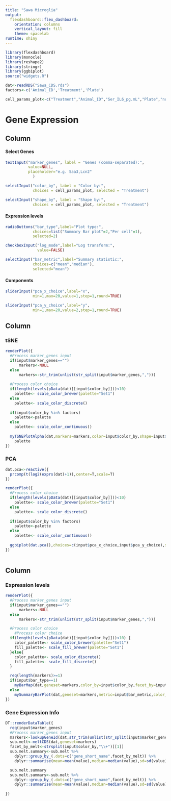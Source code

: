 ```yaml
---
title: "Sawa Microglia"
output: 
  flexdashboard::flex_dashboard:
    orientation: columns
    vertical_layout: fill
    theme: spacelab
runtime: shiny
---
```


```r
library(flexdashboard)
library(monocle)
library(reshape2)
library(stringr)
library(ggbiplot)
source("widgets.R")

dat<-readRDS("Sawa_CDS.rds")
factors<-c('Animal_ID','Treatment','Plate')
```

```r
cell_params_plot<-c("Treatment","Animal_ID","Ser_IL6_pg.mL","Plate","num_genes_expressed","mean_expr","total_mass","internal_scale","Size_Factor")
```

Gene Expression
=======================================================================

Column {.sidebar}
-----------------------------------------------------------------------

#### Select Genes
```r
textInput("marker_genes", label = "Genes (comma-separated):",
          value=NULL,
          placeholder="e.g. Saa3,Lcn2"
            )

selectInput("color_by", label = "Color by:",
            choices = cell_params_plot, selected = "Treatment")

selectInput("shape_by", label = "Shape by:",
            choices = cell_params_plot, selected = "Treatment")
```

#### Expression levels
```r
radioButtons("bar_type",label="Plot type:",
            choices=list("Summary Bar plot"=2,"Per cell"=1),
            selected=2)

checkboxInput("log_mode",label="Log transform:",
              value=FALSE)

selectInput("bar_metric",label="Summary statistic:",
            choices=c("mean","median"),
            selected="mean")
```

#### Components
```r
sliderInput("pca_x_choice",label="x",
            min=1,max=20,value=1,step=1,round=TRUE)

sliderInput("pca_y_choice",label="y",
            min=1,max=20,value=2,step=1,round=TRUE)
```

Column {.tabset}
-----------------------------------------------------------------------

### tSNE

```r
renderPlot({
  #Process marker_genes input  
  if(input$marker_genes=="")
      markers<-NULL
  else
      markers<-str_trim(unlist(str_split(input$marker_genes,",")))
  
  #Process color choice
  if(length(levels(pData(dat)[[input$color_by]]))<10)
    palette<- scale_color_brewer(palette="Set1")
  else
    palette<- scale_color_discrete()
  
  if(input$color_by %in% factors)
    palette<-palette
  else
    palette<- scale_color_continuous()
  
  myTSNEPlotAlpha(dat,markers=markers,color=input$color_by,shape=input$shape_by,cell_size=2,scale=T) + 
    palette
})
```

### PCA
```r
dat.pca<-reactive({
  prcomp(t(log2(exprs(dat)+1)),center=T,scale=T)
})

renderPlot({
  #Process color choice
  if(length(levels(pData(dat)[[input$color_by]]))<10)
    palette<- scale_color_brewer(palette="Set1")
  else
    palette<- scale_color_discrete()
  
  if(input$color_by %in% factors)
    palette<-palette
  else
    palette<- scale_color_continuous()
  
  ggbiplot(dat.pca(),choices=c(input$pca_x_choice,input$pca_y_choice),scale=0,groups=pData(dat)[[input$color_by]],ellipse=T,var.axes=F) + monocle:::monocle_theme_opts() + palette + theme(legend.position=c(0.05,0.9))
})
  
```

Column {data-width=350}
-----------------------------------------------------------------------

### Expression levels

```r
renderPlot({
  #Process marker_genes input  
  if(input$marker_genes=="")
      markers<-NULL
  else
      markers<-str_trim(unlist(str_split(input$marker_genes,",")))

  #Process color choice
    #Process color choice
  if(length(levels(pData(dat)[[input$color_by]]))<10) {
    color_palette<- scale_color_brewer(palette="Set1")
    fill_palette<- scale_fill_brewer(palette="Set1")
  }else{
    color_palette<- scale_color_discrete()
    fill_palette<- scale_fill_discrete()
  }

  req(length(markers)>=1)
  if(input$bar_type==1)
    myBarMap(dat,geneset=markers,color_by=input$color_by,facet_by=input$color_by,cluster="column",logMode=input$log_mode) + monocle:::monocle_theme_opts() + color_palette + fill_palette + guides(fill=FALSE)
  else
    mySummaryBarPlot(dat,geneset=markers,metric=input$bar_metric,color_by=input$color_by,facet_by=input$color_by,logMode=input$log_mode) + fill_palette + guides(fill=FALSE)
})
```

### Gene Expression Info

```r
DT::renderDataTable({
  req(input$marker_genes)
  #Process marker_genes input  
  markers<-lookupGeneId(dat,str_trim(unlist(str_split(input$marker_genes,","))))
  sub.melt<-meltCDS(dat,geneset=markers)
  facet_by_melt<-strsplit(input$color_by,"\\+")[[1]]
  sub.melt.summary<-sub.melt %>%
    dplyr::group_by_(.dots=c("gene_short_name",facet_by_melt)) %>%
    dplyr::summarise(mean=mean(value),median=median(value),sd=sd(value),upper_bound=mean+sd,lower_bound=max(mean-sd,0))

  sub.melt.summary  
  sub.melt.summary<-sub.melt %>%
    dplyr::group_by_(.dots=c("gene_short_name",facet_by_melt)) %>%
    dplyr::summarise(mean=mean(value),median=median(value),sd=sd(value),upper_bound=mean+sd,lower_bound=max(mean-sd,0))
  
})
```
